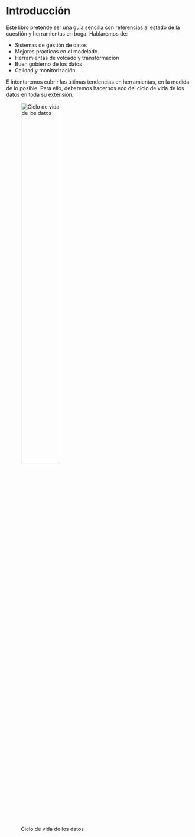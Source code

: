 # Introducción

Este libro pretende ser una guía sencilla con referencias al estado de la cuestión y herramientas en boga. Hablaremos de:

* Sistemas de gestión de datos
* Mejores prácticas en el modelado
* Herramientas de volcado y transformación
* Buen gobierno de los datos
* Calidad y monitorización

E intentaremos cubrir las últimas tendencias en herramientas, en la medida de lo posible. Para ello, deberemos hacernos eco del ciclo de vida de los datos en toda su extensión.

![Ciclo de vida de los datos](../assets/datacycle.png){width=50%}